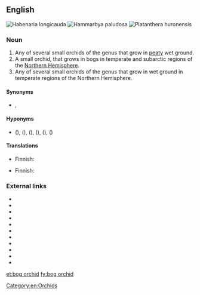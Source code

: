 ==English==
[[File:Habenaria spec 2 - -fl.jpg|thumb|Habenaria longicauda]]
[[File:Hammarbya paludosa Belgien 05.jpg|thumb|Hammarbya paludosa]]
[[File:Green Bog Orchid (3815585585).jpg|thumb|Platanthera huronensis ]]
===Noun===
{{en-noun|head=[[bog]] [[orchid]]}}

# Any of several small orchids of the genus {{taxlink|Habenaria|genus|noshow=1}} that grow in [[peaty]] wet ground.
# A small orchid, {{taxlink|Hammarbya paludosa|species|noshow=1}} that grows in bogs in temperate and subarctic regions of the [[Northern Hemisphere]].
# Any of several small orchids of the genus {{taxlink|Platanthera|genus|noshow=1}} that grow in wet ground in temperate regions of the Northern Hemisphere.

====Synonyms====
* {{sense|''Hammarbya paludosa''}} {{vern|bog adder's-mouth}}, {{vern|bog adder's-mouth orchid}}

====Hyponyms====
* {{sense|''Platanthera spp.''}} {{vern|Hawaii bog orchid}} ({{taxlink|Platanthera holochila|species|noshow=1}}), {{vern|small northern bog orchid}} ({{taxlink|Platanthera obtusata|species|noshow=1}}), {{vern|sparse-flowered bog orchid}} ({{taxlink|Platanthera sparsiflora|species|noshow=1}}), {{vern|slender bog orchid}} ({{taxlink|Platanthera stricta|species|noshow=1}}), {{vern|Yosemite bog orchid}} ({{taxlink|Platanthera yosemitensis|species|noshow=1}}), {{vern|alcove bog orchid}} ({{taxlink|Platanthera zothecina|species|noshow=1}})

====Translations====
{{trans-top|orchid of genus ''Habenaria''}}
* Finnish: {{t|fi|ripsukämmekkä}}
{{trans-mid}}
{{trans-bottom}}

{{trans-top|''Hammarbya paludosa''}}
* Finnish: {{t|fi|suovalkku}}
{{trans-mid}}
{{trans-bottom}}

===External links===
* {{pedia}}
* {{R:OneLook}}
* {{pedia|Habenaria}}
* {{pedia|Hammarbya paludosa}}
* {{pedia|Platanthera}}
* {{specieslite|Habenaria}}
* {{specieslite|Hammarbya paludosa}}
* {{specieslite|Platanthera}}
* {{comcatlite|Habenaria}}
* {{comcatlite|Hammarbya paludosa}}
* {{comcatlite|Platanthera}}
[[Category:en:Orchids]]

[[et:bog orchid]]
[[fy:bog orchid]]